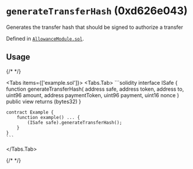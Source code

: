 




# `generateTransferHash` (0xd626e043)



Generates the transfer hash that should be signed to authorize a transfer


Defined in [`AllowanceModule.sol`](https://github.com/safe-global/safe-modules/tree/allowance/v0.1.1/modules/allowances/contracts/AllowanceModule.sol#L214).


## Usage

{/* <!-- vale off --> */}

<Tabs items={['example.sol']}>
  <Tabs.Tab>
    ```solidity
    interface ISafe {
        function generateTransferHash(
            address safe,
            address token,
            address to,
            uint96 amount,
            address paymentToken,
            uint96 payment,
            uint16 nonce
        ) public view returns (bytes32)
    }

    contract Example {
        function example() ... {
            (ISafe safe).generateTransferHash();
        }
    }
    ```
  </Tabs.Tab>
</Tabs>

{/* <!-- vale on --> */}






